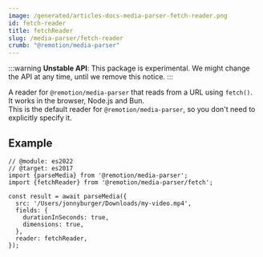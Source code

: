 ```yaml
---
image: /generated/articles-docs-media-parser-fetch-reader.png
id: fetch-reader
title: fetchReader
slug: /media-parser/fetch-reader
crumb: "@remotion/media-parser"
---
```


:::warning
**Unstable API**: This package is experimental. We might change the API at any time, until we remove this notice.
:::


A reader for `@remotion/media-parser` that reads from a URL using `fetch()`.  
It works in the browser, Node.js and Bun.  
This is the default reader for `@remotion/media-parser`, so you don't need to explicitly specify it.

## Example

```tsx twoslash title="Reading a local file"
// @module: es2022
// @target: es2017
import {parseMedia} from '@remotion/media-parser';
import {fetchReader} from '@remotion/media-parser/fetch';

const result = await parseMedia({
  src: '/Users/jonnyburger/Downloads/my-video.mp4',
  fields: {
    durationInSeconds: true,
    dimensions: true,
  },
  reader: fetchReader,
});
```
